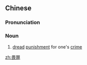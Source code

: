 ==Chinese==
{{zh-forms}}

===Pronunciation===
{{zh-pron
|m=wèizuì
|c=wai3 zeoi6
|mn=qz:ùi-chǒe/tw,xm,zz:ùi-chōe
|cat=n
}}

===Noun===
{{zh-noun}}

# [[dread]] [[punishment]] for one's [[crime]]

[[zh:畏罪]]